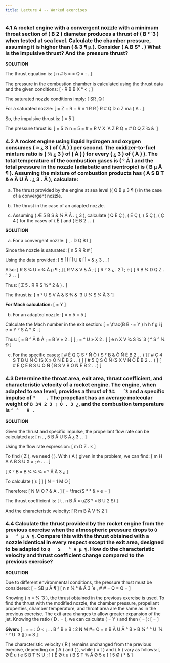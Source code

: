 ```yaml
---
title: Lecture 4 -- Worked exercises
---
```


### 4.1 A rocket engine with a convergent nozzle with a minimum throat section of \( B  2 \) diameter produces a thrust of \( B ° ́ 3 \) when tested at sea level. Calculate the chamber pressure, assuming it is higher than \( &   3 ¶ μ \). Consider \( A  B S° . \) What is the impulsive thrust? And the pressure thrust?

**SOLUTION**

The thrust equation is:
\[ n           # 5 = = Q = : . \]

The pressure in the combustion chamber is calculated using the thrust data and the given conditions:
\[  ·  R B B X °  <      ; \]

The saturated nozzle conditions imply:
\[ SR  ̧  Q   \]

For a saturated nozzle:
\[ =     Z =    R   =  R n  1 R   R  )  R  # Q  D o  Z ma )  A  . \]

So, the impulsive thrust is:
\[ \text{Impulsive thrust} = 5  \]

The pressure thrust is:
\[ \text{Pressure thrust} = 5 1⁄2 n =     5 =     # = R   V X    ́ A   Z        R   Q =  # D Q Z  3⁄4 &   ́ \]

### 4.2 A rocket engine using liquid hydrogen and oxygen consumes \( »  ¿ 3 \) of \( À ) \) per second. The oxidizer-to-fuel mixture ratio is \( 3⁄4 ¿ 3 \) of \( Á ) \) for every \( ¿ 3 \) of \( À ) \). The total temperature of the combustion gases is \( °    Â \) and the total pressure in the nozzle (adiabatic and isentropic) is \( B  μ Ã ¶ \). Assuming the mixture of combustion products has \( A  S B T & e   Ä U  Å . ¿ 3 . Â \), calculate:

(a) The thrust provided by the engine at sea level (\( Q   B   μ 3 ¶ \)) in the case of a convergent nozzle.

(b) The thrust in the case of an adapted nozzle.

(c) Assuming \( Æ 5  B S & 3⁄4 Ã Å . ¿ 3 \), calculate \( Q È Ç \), \( É Ç \), \( 5 Ç \), \( Ç 4 \) for the cases of \( Ë   \) and \( Ë  B    2  . . \)

**SOLUTION**

(a) For a convergent nozzle:
\[ ,  . D  Q  B   l \]

Since the nozzle is saturated:
\[ n    5 R    R # \]

Using the data provided:
\[   5  Í Ì    Í  Î   U §   Í Ì    » &  ¿ 3  . . \]

Also:
\[  R  S 3⁄4 U » 3⁄4 Ã μ ¶  ; \]
\[ R  V & V & Â ; \]
\[  R  ° 3 ¿ . 2 Ï ; e \]
\[ R  B 3⁄4  D Q   Z .  ° 2  . . \]

Thus:
\[ Z     5 .   R R    S  3⁄4 ° 2 & ) . \]

The thrust is:
\[ n   ° U  S V  Ä & S 3⁄4 &  ́ 3  U 3⁄4 S 3⁄4 Ä 3  ́ \]

**For Mach calculation:**
\[ \text{Mach number} =  Y  \]

(b) For an adapted nozzle:
\[ \text{Thrust} = n    5  = \text{where }   5 \text{ is the already calculated thrust as the nozzle is saturated.} \]

Calculate the Mach number in the exit section:
\[ \text{Mach number} = \frac{B     B  · = Y ) h  h f g i j e  = Y   ° S Ä ° X . \]

Thus:
\[  =  B ° Ä & Â ; =  B  V » 2  . \]
\[  ; =  ° U » X 2  . \]
\[ e n  X V 3⁄4 S 3⁄4 ́ 3 (  ° S ° 3⁄4 Ð \]

(c) For the specific cases:
\[ # È Q Ç  S °  Ñ Ò ( S ° B & Ò Ñ \text{ for } Ë  B    2  . . \) \]
\[ # Ç 4  S T B U Ñ Ò (S  X » Ò Ñ \text{ for } Ë  B    2  . . \) \]
\[ # 5 Ç  S   Ò Ñ (S  X V Ñ Ò \text{ for } Ë  B    2  . . \) \]
\[ # Ê Ç É  B S U Ò Ñ ( B S V B Ò Ñ \text{ for } Ë  B    2  . . \) \]

### 4.3 Determine the throat area, exit area, thrust coefficient, and characteristic velocity of a rocket engine. The engine, when adapted to sea level, provides a thrust of `3⁄4   ́ 3` and a specific impulse of `°    .` The propellant has an average molecular weight of `  B 3⁄4 2 3 ¡ Ó . 3 ¿`, and the combustion temperature is `   ° °   Â .`

**SOLUTION**

Given the thrust and specific impulse, the propellant flow rate can be calculated as:
\[    n . ,     5   B Ä U S Ä ¿ 3  . . \]

Using the flow rate expression:
\[    m  D   Z .   k  \]

To find \(  Z \), we need \(   \). With \( A \) given in the problem, we can find:
\[ m  H A A  B   S U X » ; e . . . \]

\[ X ° B » B 3⁄4 3⁄4 3⁄4 » ° Å Â 3 ¿   \]

To calculate \(   \):
\[ \frac{N}{M O} \]
\[ \text{where } N = 1 \text{ and } M O \text{ is given} \]

Therefore:
\[ N  M O  ? & A    . \]
\[ \text{so, } \text{ \( \frac{N}{M O} \) } =  \frac{S ° ° & » e \text{ and from area law, } =  \]

The thrust coefficient is:
\[ t .  n   B Ä »    uZS  ° » B U 2  S) \]

And the characteristic velocity:
\[ R   m B Ä V 3⁄4  2     \]

### 4.4 Calculate the thrust provided by the rocket engine from the previous exercise when the atmospheric pressure drops to `Q   S   ° μ Ã ¶`. Compare this with the thrust obtained with a nozzle identical in every respect except the exit area, designed to be adapted to `Q   S   ° Ã μ ¶`. How do the characteristic velocity and thrust coefficient change compared to the previous exercise?

**SOLUTION**

Due to different environmental conditions, the pressure thrust must be considered:
\[ \text{where } =    SB μ Ã ¶ \text{ (see previous exercise)} \]
\[ \text{Then, } n  n 3⁄4 ° & Ä 3  ́         e   ,  # # = Q = Q = \]

Knowing \( n     =  3⁄4    ́ 3 \), the thrust obtained in the previous exercise is used. To find the thrust with the modified nozzle, the chamber pressure, propellant properties, chamber temperature, and throat area are the same as in the previous exercise. The exit area changes to allow greater expansion of the jet. Knowing the ratio \(   D . =  \), we can calculate \( = Y \) and then \( =  \):
\[ \text{and from area law, } =  \]

**Given:**
\[ \text{The value of }   . =  \text{ can be used to find }  = : Ô < ;  .  . B ° B » B     : 2    N M #= O = n  B Ä U Ä ° B » B 3⁄4 ° ° U   ́  3⁄4 ° ° U ́ 3     §   ) = S \]

The characteristic velocity \(  R \) remains unchanged from the previous exercise, depending on \( A \) and \(  \), while \( u t \) and \(    5 \) vary as follows:
\[ Ø Ê u t e  S B T 3⁄4 U ; \]
\[ \text{and } Ê Ø t u )  B S T 3⁄4 Ä    Ø 5 e \]
\[ \text{and } 5   Ø )  ° &   \]

